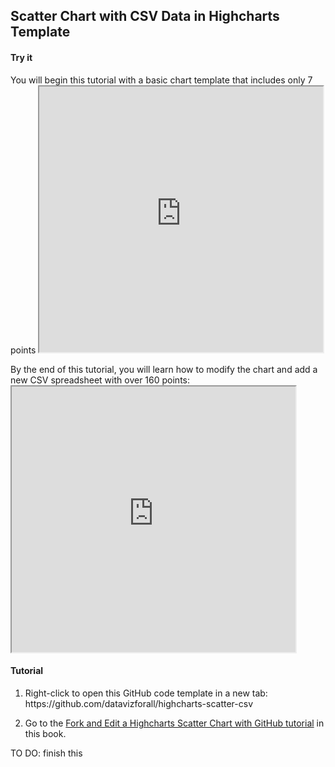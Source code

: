 ## Scatter Chart with CSV Data in Highcharts Template {-}

#### Try it {-}
You will begin this tutorial with a basic chart template that includes only 7 points
<iframe src="https://datavizforall.github.io/highcharts-scatter-csv/" width="90%" height=425></iframe>

By the end of this tutorial, you will learn how to modify the chart and add a new CSV spreadsheet with over 160 points:
<iframe src="https://datavizforall.github.io/highcharts-scatter-csv-instructor-sample/" width="90%" height=425></iframe>

#### Tutorial {-}

1) Right-click to open this GitHub code template in a new tab: https://github.com/datavizforall/highcharts-scatter-csv

2) Go to the [Fork and Edit a Highcharts Scatter Chart with GitHub tutorial](fork-highcharts) in this book.

TO DO: finish this

